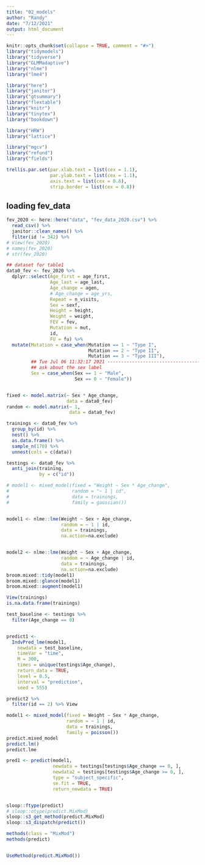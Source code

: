 ```yaml
---
title: "02_models"
author: "Randy"
date: "7/12/2021"
output: html_document
---
```



```r
knitr::opts_chunk$set(collapse = TRUE, comment = "#>")
library("tidymodels")
library("tidyverse")
library("GLMMadaptive")
library("nlme")
library("lme4")

library("here")
library("janitor")
library("gtsummary")
library("flextable")
library("knitr")
library("tinytex")
library("bookdown")

library("HRW")
library("lattice")

library("mgcv")
library("refund")
library("fields")

trellis.par.set(par.xlab.text = list(cex = 1.1),
                par.ylab.text = list(cex = 1.1),
                axis.text = list(cex = 0.8), 
                strip.border = list(cex = 0.8))
```


## loading fev_data
```r
fev_2020 <- here::here("data", "fev_data_2020.csv") %>% 
  read_csv() %>%
  janitor::clean_names() %>%
  filter(id != 342) %>% 
# View(fev_2020)
# names(fev_2020)
# str(fev_2020)

## dataset for table1
data0_fev <- fev_2020 %>% 
  dplyr::select(Age_first = age_first,
                Age_last = age_last,
                Age_change = agen,
                # Age_change = age_yrs,
                Repeat = n_visits,
                Sex = sexf,
                Height = height,
                Weight = weight,
                FEV = fev,
                Mutation = mut,
                id, 
                FU = fu) %>%
  mutate(Mutation = case_when(Mutation == 1 ~ "Type I",
                              Mutation == 2 ~ "Type II",
                              Mutation == 3 ~ "Type III"),
         ## Tue Jul 06 11:32:17 2021 ------------------------------------------- 
         ## ask about the sex label
         Sex = case_when(Sex == 1 ~ "Male",
                         Sex == 0 ~ "Female"))


fixed <- model.matrix(~ Sex * Age_change, 
                      data = data0_fev)
random <- model.matrix(~ 1, 
                       data = data0_fev)
```


```r
trainings <- data0_fev %>%
  group_by(id) %>%
  nest() %>%
  as.data.frame() %>%
  sample_n(170) %>% 
  unnest(cols = c(data))

testings <- data0_fev %>%
  anti_join(training, 
            by = c("id"))

```


```r
# model1 <- mixed_model(fixed = "Weight ~ Sex * Age_change", 
#                       random = "~ 1 | id",
#                       data = trainings,
#                       family = gaussian())


model1 <- nlme::lme(Weight ~ Sex + Age_change,
                    random = ~ 1 | id,
                    data = trainings,
                    na.action=na.exclude)


model2 <- nlme::lme(Weight ~ Sex + Age_change,
                    random = ~ Age_change | id,
                    data = trainings,
                    na.action=na.exclude)
broom.mixed::tidy(model1)
broom.mixed::glance(model1)
broom.mixed::augment(model1)

View(trainings)
is.na.data.frame(trainings)
```


```r
test_baseline <- testings %>%
  filter(Age_change == 0)


predict1 <- 
  IndvPred_lme(model1,
    newdata = test_baseline,
    timeVar = "time",
    M = 300,
    times = unique(testings$Age_change),
    return_data = TRUE,
    level = 0.5,
    interval = "prediction",
    seed = 555)

predict2 %>%
  filter(id == 2) %>% View
```




















```r
model1 <- mixed_model(fixed = Weight ~ Sex * Age_change, 
                      random = ~ 1 | id,
                      data = trainings,
                      family = poisson())
predict.mixed_model
predict.lm()
predict.lme
```


```r
pred1 <- predict(model1, 
                 newdata = testings[testings$Age_change == 0, ],
                 newdata2 = testings[testings$Age_change >= 0, ], 
                 type = "subject_specific",
                 se.fit = TRUE, 
                 return_newdata = TRUE)


sloop::ftype(predict)
# sloop::otype(predict.MixMod)
sloop::s3_get_method(predict.MixMod)
sloop::s3_dispatch(predict())

methods(class = "MixMod")
methods(predict)


UseMethod(predict.MixMod())
```






























